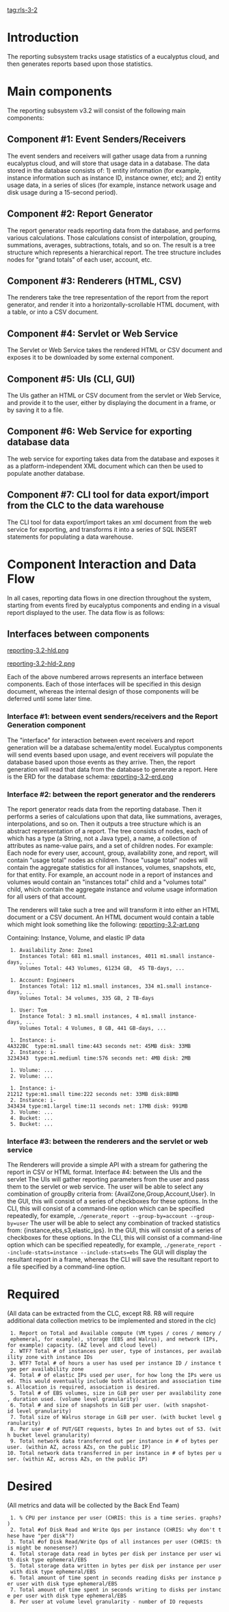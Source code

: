 [[tag:rls-3-2]]
= Introduction =

The reporting subsystem tracks usage statistics of a eucalyptus cloud, and then generates reports based upon those statistics.


= Main components =

The reporting subsystem v3.2 will consist of the following main components:

== Component #1: Event Senders/Receivers == 

The event senders and receivers will gather usage data from a running eucalyptus cloud, and will store that usage data in a database. The data stored in the database consists of: 1) entity information (for example, instance information such as instance ID, instance owner, etc); and 2) entity usage data, in a series of slices (for example, instance network usage and disk usage during a 15-second period).

== Component #2: Report Generator == 

The report generator reads reporting data from the database, and performs various calculations. Those calculations consist of interpolation, grouping, summations, averages, subtractions, totals, and so on. The result is a tree structure which represents a hierarchical report. The tree structure includes nodes for "grand totals" of each user, account, etc.

== Component #3: Renderers (HTML, CSV) == 

The renderers take the tree representation of the report from the report generator, and render it into a horizontally-scrollable HTML document, with a table, or into a CSV document.

== Component #4: Servlet or Web Service == 

The Servlet or Web Service takes the rendered HTML or CSV document and exposes it to be downloaded by some external component.

== Component #5: UIs (CLI, GUI) == 

The UIs gather an HTML or CSV document from the servlet or Web Service, and provide it to the user, either by displaying the document in a frame, or by saving it to a file.

== Component #6: Web Service for exporting database data == 

The web service for exporting takes data from the database and exposes it as a platform-independent XML document which can then be used to populate another database.

== Component #7: CLI tool for data export/import from the CLC to the data warehouse == 

The CLI tool for data export/import takes an xml document from the web service for exporting, and transforms it into a series of SQL INSERT statements for populating a data warehouse.


= Component Interaction and Data Flow =

In all cases, reporting data flows in one direction throughout the system, starting from events fired by eucalyptus components and ending in a visual report displayed to the user. The data flow is as follows:

== Interfaces between components == 
[[reporting-3.2-hld.png]]

[[reporting-3.2-hld-2.png]]


Each of the above numbered arrows represents an interface between components. Each of those interfaces will be specified in this design document, whereas the internal design of those components will be deferred until some later time.

=== Interface #1: between event senders/receivers and the Report Generation component ===
The "interface" for interaction between event receivers and report generation will be a database schema/entity model. Eucalyptus components will send events based upon usage, and event receivers will populate the database based upon those events as they arrive. Then, the report generation will read that data from the database to generate a report.
Here is the ERD for the database schema:
[[reporting-3.2-erd.png]]

=== Interface #2: between the report generator and the renderers ===
The report generator reads data from the reporting database. Then it performs a series of calculations upon that data, like summations, averages, interpolations, and so on. Then it outputs a tree structure which is an abstract representation of a report. The tree consists of nodes, each of which has a type (a String, not a Java type), a name, a collection of attributes as name-value pairs, and a set of children nodes. For example:
Each node for every user, account, group, availability zone, and report, will contain "usage total" nodes as children. Those "usage total" nodes will contain the aggregate statistics for all instances, volumes, snapshots, etc, for that entity. For example, an account node in a report of instances and volumes would contain an "instances total" child and a "volumes total" child, which contain the aggregate instance and volume usage information for all users of that account.

The renderers will take such a tree and will transform it into either an HTML document or a CSV document. An HTML document would contain a table which might look something like the following:
[[reporting-3.2-art.png]]



Containing: Instance, Volume, and elastic IP data

  1. Availability Zone: Zone1
     Instances Total: 681 m1.small instances, 4011 m1.small instance-days, ...
     Volumes Total: 443 Volumes, 61234 GB,  45 TB-days, ...


  1. Account: Engineers
     Instances Total: 112 m1.small instances, 334 m1.small instance-days, ...
     Volumes Total: 34 volumes, 335 GB, 2 TB-days


  1. User: Tom
     Instance Total: 3 m1.small instances, 4 m1.small instance-days, ...
     Volumes Total: 4 Volumes, 8 GB, 441 GB-days, ...


  1. Instance: i-4A322BC  type:m1.small time:443 seconds net: 45MB disk: 33MB
  2. Instance: i-3234343  type:m1.mediuml time:576 seconds net: 4MB disk: 2MB


  1. Volume: ...
  2. Volume: ...


  1. Instance: i-21212 type:m1.small time:222 seconds net: 33MB disk:88MB
  2. Instance: i-343434 type:m1.largel time:11 seconds net: 17MB disk: 991MB
  3. Volume: ...
  4. Bucket: ...
  5. Bucket: ...

=== Interface #3: between the renderers and the servlet or web service ===
The Renderers will provide a simple API with a stream for gathering the report in CSV or HTML format.
Interface #4: between the UIs and the servlet
The UIs will gather reporting parameters from the user and pass them to the servlet or web service.
The user will be able to select any combination of groupBy criteria from: {AvailZone,Group,Account,User}. In the GUI, this will consist of a series of checkboxes for these options. In the CLI, this will consist of a command-line option which can be specified repeatedly, for example,
<code>./generate_report --group-by=account --group-by=user</code>
The user will be able to select any combination of tracked statistics from: {instance,ebs,s3,elastic_ips}. In the GUI, this will consist of a series of checkboxes for these options. In the CLI, this will consist of a command-line option which can be specified repeatedly, for example,
<code>./generate_report --include-stats=instance --include-stats=ebs</code>
The GUI will display the resultant report in a frame, whereas the CLI will save the resultant report to a file specified by a command-line option.

= Required =
(All data can be extracted from the CLC, except R8.  R8 will require additional data collection metrics to be implemented and stored in the clc)


  1. Report on Total and Available compute (VM types / cores / memory / ephemeral, for example), storage (EBS and Walrus), and network (IPs, for example) capacity. (AZ level and cloud level)
  2. WTF? Total # of instances per user, type of instances, per availability zone with instance IDs
  3. WTF? Total # of hours a user has used per instance ID / instance type per availability zone
  4. Total # of elastic IPs used per user, for how long the IPs were used. This would eventually include both allocation and association times. Allocation is required, association is desired.
  5. Total # of EBS volumes, size in GiB per user per availability zone, duration used. (volume level granularity)
  6. Total # and size of snapshots in GiB per user. (with snapshot-id level granularity)
  7. Total size of Walrus storage in GiB per user. (with bucket level granularity)
  8. Per user # of PUT/GET requests, bytes In and bytes out of S3. (with bucket level granularity)
  9. Total network data transferred out per instance in # of bytes per user. (within AZ, across AZs, on the public IP)
 10. Total network data transferred in per instance in # of bytes per user. (within AZ, across AZs, on the public IP)


= Desired =
(All metrics and data will be collected by the Back End Team)


  1. % CPU per instance per user (CHRIS: this is a time series. graphs?)
  2. Total #of Disk Read and Write Ops per instance (CHRIS: why don't these have "per disk"?)
  3. Total #of Disk Read/Write Ops of all instances per user (CHRIS: this might be nonesense?)
  4. Total storage data read in bytes per disk per instance per user with disk type ephemeral/EBS
  5. Total storage data written in bytes per disk per instance per user with disk type ephemeral/EBS
  6. Total amount of time spent in seconds reading disks per instance per user with disk type ephemeral/EBS
  7. Total amount of time spent in seconds writing to disks per instance per user with disk type ephemeral/EBS
  8. Per user at volume level granularity - number of IO requests


